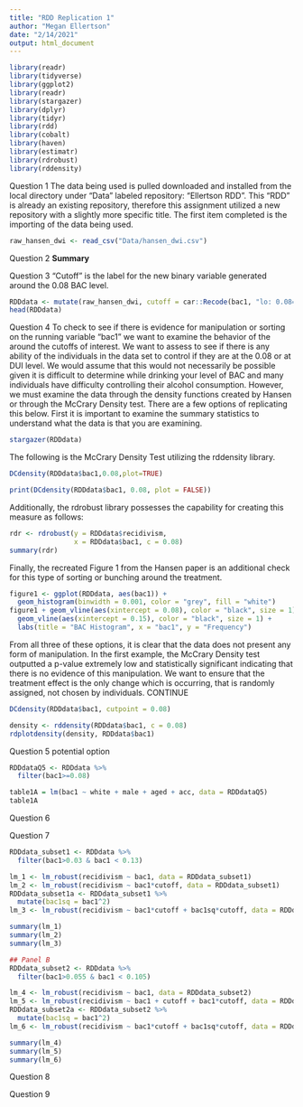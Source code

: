 ```yaml
---
title: "RDD Replication 1"
author: "Megan Ellertson"
date: "2/14/2021"
output: html_document
---
```

```r
library(readr)
library(tidyverse)
library(ggplot2)
library(readr)
library(stargazer)
library(dplyr)
library(tidyr)
library(rdd)
library(cobalt)
library(haven)
library(estimatr)
library(rdrobust)
library(rddensity)

```

Question 1
The data being used is pulled downloaded and installed from the local directory under "Data" labeled repository: "Ellertson RDD". This "RDD" is already an existing repository, therefore this assignment utilized a new repository with a slightly more specific title. The first item completed is the importing of the data being used. 
```r

raw_hansen_dwi <- read_csv("Data/hansen_dwi.csv")

```

Question 2 
**Summary**

Question 3
"Cutoff" is the label for the new binary variable generated around the 0.08 BAC level. 
```r
RDDdata <- mutate(raw_hansen_dwi, cutoff = car::Recode(bac1, "lo: 0.08= 0; else = 1"))
head(RDDdata)
``` 
Question 4 
To check to see if there is evidence for manipulation or sorting on the running variable "bac1" we want to examine the behavior of the around the cutoffs of interest.  We want to assess to see if there is any ability of the individuals in the data set to control if they are at the 0.08 or at DUI level. We would assume that this would not necessarily be possible given it is difficult to determine while drinking your level of BAC and many individuals have difficulty controlling their alcohol consumption. However, we must examine the data through the density functions created by Hansen or through the McCrary Density test.  There are a few options of replicating this below.
First it is important to examine the summary statistics to understand what the data is that you are examining. 

```r
stargazer(RDDdata)
```

The following is the McCrary Density Test utilizing the rddensity library. 
```r
DCdensity(RDDdata$bac1,0.08,plot=TRUE)

print(DCdensity(RDDdata$bac1, 0.08, plot = FALSE))

```

Additionally, the rdrobust library possesses the capability for creating this measure as follows:
```r
rdr <- rdrobust(y = RDDdata$recidivism,
                x = RDDdata$bac1, c = 0.08)
summary(rdr)

```

Finally, the recreated Figure 1 from the Hansen paper is an additional check for this type of sorting or bunching around the treatment.  


```r
figure1 <- ggplot(RDDdata, aes(bac1)) +
  geom_histogram(binwidth = 0.001, color = "grey", fill = "white") 
figure1 + geom_vline(aes(xintercept = 0.08), color = "black", size = 1) +
  geom_vline(aes(xintercept = 0.15), color = "black", size = 1) +
  labs(title = "BAC Histogram", x = "bac1", y = "Frequency")
```

From all three of these options, it is clear that the data does not present any form of manipulation. In the first example, the McCrary Density test outputted a p-value extremely low and statistically significant indicating that there is no evidence of this manipulation.  We want to ensure that the treatment effect is the only change which is occurring, that is randomly assigned, not chosen by individuals. CONTINUE
```r

DCdensity(RDDdata$bac1, cutpoint = 0.08)

density <- rddensity(RDDdata$bac1, c = 0.08)
rdplotdensity(density, RDDdata$bac1)
```


Question 5 potential option 
```r
RDDdataQ5 <- RDDdata %>% 
  filter(bac1>=0.08)

table1A = lm(bac1 ~ white + male + aged + acc, data = RDDdataQ5)
table1A

```


Question 6

Question 7
```r
RDDdata_subset1 <- RDDdata %>% 
  filter(bac1>0.03 & bac1 < 0.13)

lm_1 <- lm_robust(recidivism ~ bac1, data = RDDdata_subset1)
lm_2 <- lm_robust(recidivism ~ bac1*cutoff, data = RDDdata_subset1)
RDDdata_subset1a <- RDDdata_subset1 %>%
  mutate(bac1sq = bac1^2)
lm_3 <- lm_robust(recidivism ~ bac1*cutoff + bac1sq*cutoff, data = RDDdata_subset1a)

summary(lm_1)
summary(lm_2)
summary(lm_3)

## Panel B 
RDDdata_subset2 <- RDDdata %>% 
  filter(bac1>0.055 & bac1 < 0.105)

lm_4 <- lm_robust(recidivism ~ bac1, data = RDDdata_subset2)
lm_5 <- lm_robust(recidivism ~ bac1 + cutoff + bac1*cutoff, data = RDDdata_subset2)
RDDdata_subset2a <- RDDdata_subset2 %>%
  mutate(bac1sq = bac1^2)
lm_6 <- lm_robust(recidivism ~ bac1*cutoff + bac1sq*cutoff, data = RDDdata_subset2a)

summary(lm_4)
summary(lm_5)
summary(lm_6)
```


Question 8


Question 9



